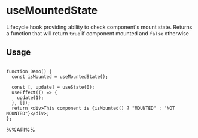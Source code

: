 # useMountedState

Lifecycle hook providing ability to check component's mount state.
Returns a function that will return `true` if component mounted and `false` otherwise


## Usage

```tsx live

function Demo() {
  const isMounted = useMountedState();

  const [, update] = useState(0);
  useEffect(() => {
    update(1);
  }, []);
  return <div>This component is {isMounted() ? "MOUNTED" : "NOT MOUNTED"}</div>;
};

```

%%API%%